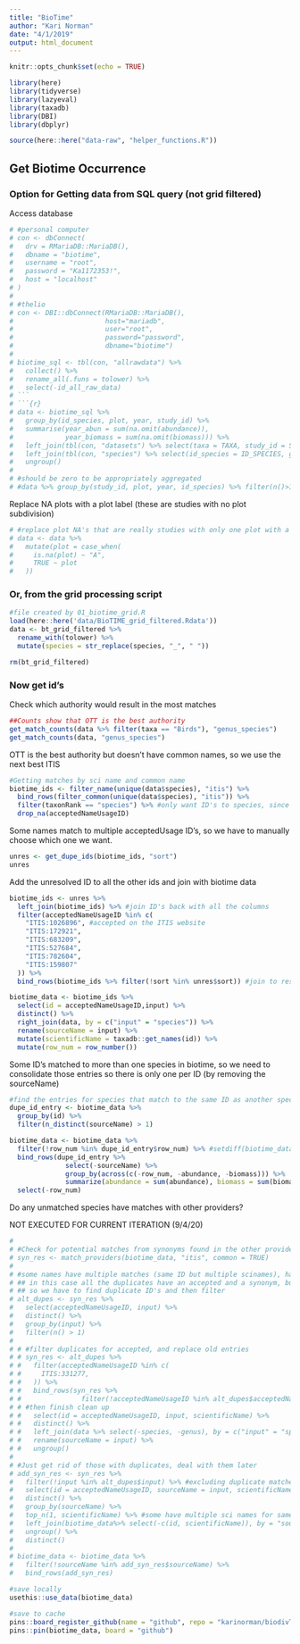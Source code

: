 ```yaml
---
title: "BioTime"
author: "Kari Norman"
date: "4/1/2019"
output: html_document
---
```


```r
knitr::opts_chunk$set(echo = TRUE)
```

```r
library(here)
library(tidyverse)
library(lazyeval)
library(taxadb)
library(DBI)
library(dbplyr)

source(here::here("data-raw", "helper_functions.R"))
```

## Get Biotime Occurrence 

### Option for Getting data from SQL query (not grid filtered)

Access database
```r
# #personal computer
# con <- dbConnect(
#   drv = RMariaDB::MariaDB(), 
#   dbname = "biotime",
#   username = "root",
#   password = "Ka1172353!", 
#   host = "localhost"
# )
# 
# #thelio
# con <- DBI::dbConnect(RMariaDB::MariaDB(), 
#                       host="mariadb", 
#                       user="root", 
#                       password="password", 
#                       dbname="biotime")
# 
# biotime_sql <- tbl(con, "allrawdata") %>% 
#   collect() %>% 
#   rename_all(.funs = tolower) %>%
#   select(-id_all_raw_data)
# ```
# ```{r}
# data <- biotime_sql %>% 
#   group_by(id_species, plot, year, study_id) %>% 
#   summarise(year_abun = sum(na.omit(abundance)), 
#             year_biomass = sum(na.omit(biomass))) %>%
#   left_join(tbl(con, "datasets") %>% select(taxa = TAXA, study_id = STUDY_ID) %>% collect()) %>%
#   left_join(tbl(con, "species") %>% select(id_species = ID_SPECIES, genus_species = GENUS_SPECIES) %>% collect()) %>%
#   ungroup()
# 
# #should be zero to be appropriately aggregated
# #data %>% group_by(study_id, plot, year, id_species) %>% filter(n()>1) %>% View()
```

Replace NA plots with a plot label (these are studies with no plot subdivision)
```r
# #replace plot NA's that are really studies with only one plot with a plot label 
# data <- data %>% 
#   mutate(plot = case_when(
#     is.na(plot) ~ "A",
#     TRUE ~ plot
#   ))
```

### Or, from the grid processing script
```r
#file created by 01_biotime_grid.R
load(here::here('data/BioTIME_grid_filtered.Rdata'))
data <- bt_grid_filtered %>%
  rename_with(tolower) %>%
  mutate(species = str_replace(species, "_", " "))

rm(bt_grid_filtered)
```

### Now get id's
Check which authority would result in the most matches 
```r
##Counts show that OTT is the best authority 
get_match_counts(data %>% filter(taxa == "Birds"), "genus_species")
get_match_counts(data, "genus_species")
```

OTT is the best authority but doesn't have common names, so we use the next best ITIS

```r
#Getting matches by sci name and common name 
biotime_ids <- filter_name(unique(data$species), "itis") %>%
  bind_rows(filter_common(unique(data$species), "itis")) %>%
  filter(taxonRank == "species") %>% #only want ID's to species, since that's the level of the trait data
  drop_na(acceptedNameUsageID)
```

Some names match to multiple acceptedUsage ID's, so we have to manually choose which one we want.
```r
unres <- get_dupe_ids(biotime_ids, "sort")
unres 
```

Add the unresolved ID to all the other ids and join with biotime data
```r
biotime_ids <- unres %>%
  left_join(biotime_ids) %>% #join ID's back with all the columns
  filter(acceptedNameUsageID %in% c(
    "ITIS:1026896", #accepted on the ITIS website
    "ITIS:172921",
    "ITIS:683209",
    "ITIS:527684",
    "ITIS:782604",
    "ITIS:159807"
  )) %>%
  bind_rows(biotime_ids %>% filter(!sort %in% unres$sort)) #join to resolved ID's, excluding the observations we resolved manually

biotime_data <- biotime_ids %>%
  select(id = acceptedNameUsageID,input) %>%
  distinct() %>%
  right_join(data, by = c("input" = "species")) %>%
  rename(sourceName = input) %>%
  mutate(scientificName = taxadb::get_names(id)) %>%
  mutate(row_num = row_number())
```

Some ID's matched to more than one species in biotime, so we need to consolidate those entries so there is only one per ID (by removing the sourceName) 
```r
#find the entries for species that match to the same ID as another species
dupe_id_entry <- biotime_data %>% 
  group_by(id) %>% 
  filter(n_distinct(sourceName) > 1) 

biotime_data <- biotime_data %>%
  filter(!row_num %in% dupe_id_entry$row_num) %>% #setdiff(biotime_data, dupe_id_entry) %>%
  bind_rows(dupe_id_entry %>% 
              select(-sourceName) %>% 
              group_by(across(c(-row_num, -abundance, -biomass))) %>%
              summarize(abundance = sum(abundance), biomass = sum(biomass))) %>%
  select(-row_num)
```

Do any unmatched species have matches with other providers?

NOT EXECUTED FOR CURRENT ITERATION (9/4/20)
```r
# 
# #Check for potential matches from synonyms found in the other providers
# syn_res <- match_providers(biotime_data, "itis", common = TRUE)
# 
# #some names have multiple matches (same ID but multiple scinames), have to pick one
# ## in this case all the duplicates have an accepted and a synonym, but there are some single matches that are just synonyms
# ## so we have to find duplicate ID's and then filter
# alt_dupes <- syn_res %>%
#   select(acceptedNameUsageID, input) %>%
#   distinct() %>%
#   group_by(input) %>%
#   filter(n() > 1)
# 
# # #filter duplicates for accepted, and replace old entries 
# # syn_res <- alt_dupes %>% 
# #   filter(acceptedNameUsageID %in% c(
# #     ITIS:331277, 
# #   )) %>% 
# #   bind_rows(syn_res %>% 
# #               filter(!acceptedNameUsageID %in% alt_dupes$acceptedNameUsageID)) %>%
# # #then finish clean up 
# #   select(id = acceptedNameUsageID, input, scientificName) %>% 
# #   distinct() %>%
# #   left_join(data %>% select(-species, -genus), by = c("input" = "species"), na_matches =  "never") %>%
# #   rename(sourceName = input) %>%
# #   ungroup()
# 
# #Just get rid of those with duplicates, deal with them later
# add_syn_res <- syn_res %>% 
#   filter(!input %in% alt_dupes$input) %>% #excluding duplicate matched species
#   select(id = acceptedNameUsageID, sourceName = input, scientificName) %>%
#   distinct() %>%
#   group_by(sourceName) %>%
#   top_n(1, scientificName) %>% #some have multiple sci names for same id, just pick on 
#   left_join(biotime_data%>% select(-c(id, scientificName)), by = "sourceName", na_matches =  "never") %>%
#   ungroup() %>%
#   distinct()
# 
# biotime_data <- biotime_data %>% 
#   filter(!sourceName %in% add_syn_res$sourceName) %>%
#   bind_rows(add_syn_res)

```

```r
#save locally
usethis::use_data(biotime_data)

#save to cache
pins::board_register_github(name = "github", repo = "karinorman/biodivTS_data", branch = "master")
pins::pin(biotime_data, board = "github")
```

